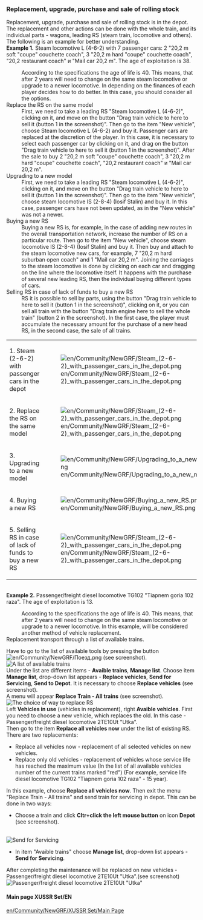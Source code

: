 ===Replacement, upgrade, purchase and sale of rolling stock===
Replacement, upgrade, purchase and sale of rolling stock is in the depot. The replacement and other actions can be done with the whole train, and its individual parts - wagons, leading RS (steam train, locomotive and others). The following is an example for better understanding.
<br>'''Example 1.''' Steam locomotive L (4-6-2) with 7 passenger cars: 2 "20,2 m soft "coupe" couchette coach", 3 "20,2 m hard "coupe" couchette coach", "20,2 restaurant coach" и "Mail car 20,2 m". The age of exploitation is 38.  
:According to the specifications the age of life is 40. This means, that after 2 years will need to change on the same steam locomotive or upgrade to a newer locomotive. In depending on the finances of each player decides how to do better. In this case, you should consider all the options.
;Replace the RS on the same model
:First, we need to take a leading RS "Steam locomotive L (4-6-2)", clicking on it, and move on the button "Drag train vehicle to here to sell it (button 1 in the screenshot)". Then go to the item "New vehicle", choose  Steam locomotive L (4-6-2) and buy it. Passenger cars are replaced at the discretion of the player. In this case, it is necessary to select each passenger car by clicking on it, and drag on the button "Drag train vehicle to here to sell it (button 1 in the screenshot)". After the sale to buy 2 "20,2 m soft "coupe" couchette coach", 3 "20,2 m hard "coupe" couchette coach", "20,2 restaurant coach" и "Mail car 20,2 m". 
;Upgrading to a new model 
:First, we need to take a leading RS "Steam locomotive L (4-6-2)", clicking on it, and move on the button "Drag train vehicle to here to sell it (button 1 in the screenshot)". Then go to the item "New vehicle", choose steam locomotive IS (2-8-4) (Iosif Stalin) and buy it. In this case, passenger cars have not been updated, as in the "New vehicle" was not a newer.
;Buying a new RS
:Buying a new RS is, for example, in the case of adding new routes in the overall transportation network, increase the number of RS on a particular route. Then go to the item "New vehicle", choose steam locomotive IS (2-8-4) (Iosif Stalin) and buy it. Then buy and attach to the steam locomotive new cars, for example, 7 "20,2 m hard suburban open coach" and 1 "Mail car 20,2 m". Joining the carriages to the steam locomotive is done by clicking on each car and dragging on the line where the locomotive itself. It happens with the purchase of several new leading RS, then the individual buying different types of cars.
;Selling RS in case of lack of funds to buy a new RS
:RS it is possible to sell by parts, using the button "Drag train vehicle to here to sell it (button 1 in the screenshot)", clicking on it, or you can sell all train with the button "Drag train engine here to sell the whole train" (button 2 in the screenshot). In the first case, the player must accumulate the necessary amount for the purchase of a new head RS, in the second case, the sale of all trains.
{|class="wikitable"
|-
|1. Steam (2-6-2) with passenger cars in the depot
|[[File:en/Community/NewGRF/Steam (2-6-2) with passenger cars in the depot.png]]
|-
|2. Replace the RS on the same model
|[[File:en/Community/NewGRF/Steam (2-6-2) with passenger cars in the depot.png]]
|-
|3. Upgrading to a new model
|[[File:en/Community/NewGRF/Upgrading to a new model.png]]
|-
|4. Buying a new RS
|[[File:en/Community/NewGRF/Buying a new RS.png]]
|-
|5. Selling RS in case of lack of funds to buy a new RS
|[[File:en/Community/NewGRF/Steam (2-6-2) with passenger cars in the depot.png]]
|}
<br>'''Example 2.''' Passenger/freight diesel locomotive TG102 "Tiapnem goria 102 raza".  The age of exploitation is 13. 
:According to the specifications the age of life is 40. This means, that after 2 years will need to change on the same steam locomotive or upgrade to a newer locomotive. In this example, will be considered another method of vehicle replacement.
;Replacement transport through a list of available trains.
Have to go to the list of available tools by pressing the button [[File:en/Community/NewGRF/Поезд.png]] (see screenshot).
<br>[[File:en/Community/NewGRF/A list of available trains.png|frame|center| A list of available trains]]
<br> Under the list are different items - '''Avaible trains''', '''Manage list'''. Choose item '''Manage list''', drop-down list appears - '''Replace vehicles''', '''Send for Servicing''', '''Send to Depot'''. It is necessary to choose '''Replace vehicles''' (see screenshot).
<br> A menu will appear '''Replace Train - All trains''' (see screenshot).
<br>[[File:en/Community/NewGRF/The choice of way to replace RS.png|frame|center| The choice of way to replace RS]] 
<br>Left '''Vehicles in use'''  (vehicles in replacement), right '''Avaible vehicles'''.
First you need to choose a new vehicle, which replaces the old. In this case - Passenger/freight diesel locomotive 2TE10Ut "Utka".
<br>Then go to the item '''Replace all vehicles now''' under the list of existing RS. There are two replacements:
*Replace all vehicles now - replacement of all selected vehicles on new vehicles.
*Replace only old vehicles - replacement of vehicles whose service life has reached the maximum value (In the list of all available vehicles number of the current trains marked "red") (For example, service life diesel locomotive TG102 "Tiapnem goria 102 raza"  - 15 year).
In this example, choose '''Replace all vehicles now'''. Then exit the menu "Replace Train - All trains" and send train for servicing in depot.
This can be done in two ways:
*Choose a train and click '''Cltr+click the left mouse button''' on icon '''Depot''' (see screenshot).
<br>[[File:en/Community/NewGRF/Maintenance trains.png|frame|center| Send for Servicing]] 
*In item "Avaible trains" choose '''Manage list''', drop-down list appears - '''Send for Servicing'''. 
After completing the maintenance will be replaced on new vehicles - Passenger/freight diesel locomotive 2TE10Ut "Utka".(see screenshot)
<br>[[File:en/Community/NewGRF/Passenger-freight diesel locomotive 2TE10Ut Utka.png|frame|center| Passenger/freight diesel locomotive 2TE10Ut "Utka"]]

====Main page XUSSR Set/EN====
[[en/Community/NewGRF/XUSSR Set/Main Page]]
